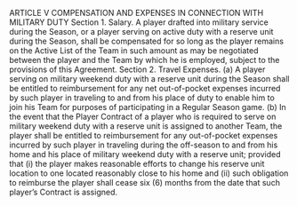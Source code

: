 ARTICLE V
                                    COMPENSATION AND EXPENSES
                               IN CONNECTION WITH MILITARY DUTY
Section 1.      Salary.
     A player drafted into military service during the Season, or a player serving on active duty with a reserve
unit during the Season, shall be compensated for so long as the player remains on the Active List of the Team in
such amount as may be negotiated between the player and the Team by which he is employed, subject to the
provisions of this Agreement.
Section 2.      Travel Expenses.
     (a) A player serving on military weekend duty with a reserve unit during the Season shall be entitled to
reimbursement for any net out-of-pocket expenses incurred by such player in traveling to and from his place of
duty to enable him to join his Team for purposes of participating in a Regular Season game.
     (b) In the event that the Player Contract of a player who is required to serve on military weekend duty with a
reserve unit is assigned to another Team, the player shall be entitled to reimbursement for any out-of-pocket
expenses incurred by such player in traveling during the off-season to and from his home and his place of
military weekend duty with a reserve unit; provided that (i) the player makes reasonable efforts to change his
reserve unit location to one located reasonably close to his home and (ii) such obligation to reimburse the player
shall cease six (6) months from the date that such player's Contract is assigned.